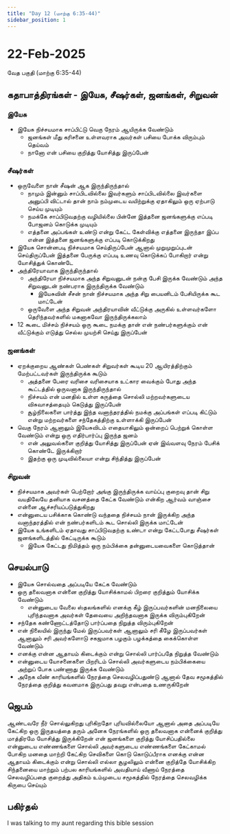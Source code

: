 ```yaml
---
title: "Day 12 (மாற்கு 6:35-44)"
sidebar_position: 1
---
```


# 22-Feb-2025
வேத பகுதி (மாற்கு 6:35-44)

## கதாபாத்திரங்கள் - இயேசு, சீஷர்கள், ஜனங்கள், சிறுவன்
### இயேசு
* இயேசு நிச்சயமாக சாப்பிட்டு வெகு நேரம் ஆயிருக்க வேண்டும்
    - ஜனங்கள் மீது கரிசனை உள்ளவராக அவர்கள் பசியை போக்க விரும்பும் தெய்வம்
    - நானோ என் பசியை குறித்து யோசித்து இருப்பேன்

### சீஷர்கள்
* ஒருவேளை நான் சீஷன் ஆக இருந்திருந்தால் 
    - நாமும் இன்னும் சாப்பிடவில்லை இவர்களும் சாப்பிடவில்லை இவர்களை அனுப்பி விட்டால் தான் நாம் நம்முடைய வயிற்றுக்கு ஏதாகிலும் ஒரு ஏற்பாடு செய்ய முடியும்
    - நமக்கே சாப்பிடுவதற்கு வழியில்லை பின்னே இத்தனை ஜனங்களுக்கு எப்படி போஜனம் கொடுக்க முடியும்
    - எத்தனை அப்பங்கள் உண்டு என்று கேட்ட கேள்விக்கு எத்தனை இருந்தா இப்ப என்ன இத்தனை ஜனங்களுக்கு எப்படி கொடுக்கிறது 
* இயேசு சொன்னபடி நிச்சயமாக செய்திருப்பேன் ஆனால் முறுமுறுப்புடன் செய்திருப்பேன் இத்தனை பேருக்கு எப்படி உணவு கொடுக்கப் போகிறார் என்று யோசித்துக் கொண்டே
* அந்திரேயாவாக இருந்திருந்தால்
    - அந்திரேயா நிச்சயமாக அந்த சிறுவனுடன் நன்கு பேசி இருக்க வேண்டும் அந்த சிறுவனுடன் நண்பராக இருந்திருக்க வேண்டும்
        - இயேசுவின் சீசன் நான் நிச்சயமாக அந்த சிறு பையனிடம் பேசியிருக்க கூட மாட்டேன்
    - ஒருவேளை அந்த சிறுவன் அந்திரயாவின் வீட்டுக்கு அருகில் உள்ளவர்களோ தெரிந்தவர்களில் மகனாகவோ இருந்திருக்கலாம்
* 12 கூடை மிச்சம் நிச்சயம் ஒரு கூடை நமக்கு தான் என் நண்பர்களுக்கும் என் வீட்டுக்கும் எடுத்து செல்ல முயற்சி செய்து இருப்பேன்

### ஜனங்கள்
* ஏறக்குறைய ஆண்கள் பெண்கள் சிறுவர்கள் கூடிய 20 ஆயிரத்திற்கும் மேற்பட்டவர்கள் இருந்திருக்க கூடும்
    - அத்தனை பேரை வரிசை வரிசையாக உட்கார வைக்கும் போது அந்த கூட்டத்தில் ஒருவனாக இருந்திருந்தால்
    - நிச்சயம் என் மனதில் உள்ள கருத்தை சொல்லி மற்றவர்களுடைய விசுவாசத்தையும் கெடுத்து இருப்பேன்
    - சூழ்நிலைகளை பார்த்து இந்த வனாந்தரத்தில் நமக்கு அப்பங்கள் எப்படி கிட்டும் என்று மற்றவர்களை சந்தேகத்திற்கு உள்ளாக்கி இருப்பேன்
* வெகு நேரம் ஆனாலும் இயேசுவிடம் எதையாகிலும் ஒன்றைப் பெற்றுக் கொள்ள வேண்டும் என்று ஒரு எதிர்பார்ப்பு இருந்த ஜனம்
    - என் அலுவல்களை குறித்து யோசித்து இருப்பேன் ஏன் இவ்வளவு நேரம் பேசிக் கொண்டே இருக்கிறார்
    - இதற்கு ஒரு முடிவில்லையா என்று சிந்தித்து இருப்பேன்

### சிறுவன்
* நிச்சயமாக அவர்கள் பெற்றோர் அங்கு இருந்திருக்க வாய்ப்பு குறைவு தான் சிறு வயதிலேயே தனியாக வசனத்தை கேட்க வேண்டும் என்கிற ஆர்வம் வாஞ்சை என்னை ஆச்சரியப்படுத்துகிறது
* என்னுடைய பசிக்காக கொண்டு வந்ததை நிச்சயம் நான் இருக்கிற அந்த வனாந்தரத்தில் என் நண்பர்களிடம் கூட சொல்லி இருக்க மாட்டேன் 
* இயேசு உங்களிடம் ஏதாவது சாப்பிடுவதற்கு உண்டா என்று கேட்டபோது சீஷர்கள் ஜனங்களிடத்தில் கேட்டிருக்க கூடும் 
    - இயேசு கேட்டது நிமித்தம் ஒரு நம்பிக்கை தன்னுடையவைகளை கொடுத்தான்

## செயல்பாடு
* இயேசு சொல்வதை அப்படியே கேட்க வேண்டும்
* ஒரு தலைவனாக என்னை குறித்து யோசிக்காமல் பிறரை குறித்தும் யோசிக்க வேண்டும் 
    - என்னுடைய வேலை ஸ்தலங்களில் எனக்கு கீழ் இருப்பவர்களின் மனநிலையை புரிந்தவனாக அவர்கள் தேவையை அறிந்தவனாக இருக்க விரும்புகிறேன்
* சந்தேக கண்ணோட்டத்தோடு பார்ப்பதை நிறுத்த விரும்புகிறேன்
* என் நிலையில் இருந்து மேல் இருப்பவர்கள் ஆனாலும் சரி கீழே இருப்பவர்கள் ஆனாலும் சரி அவர்களோடு சகஜமாக பழகும் பழக்கத்தை கைக்கொள்ள வேண்டும்
* எனக்கு என்ன ஆதாயம் கிடைக்கும் என்று சொல்லி பார்ப்பதே நிறுத்த வேண்டும்
* என்னுடைய யோசனைகளை பிறரிடம் சொல்லி அவர்களுடைய நம்பிக்கையை அற்றுப் போக பண்ணாது இருக்க வேண்டும்
* அநேக வீண் காரியங்களில் நேரத்தை செலவழிப்பதுண்டு ஆனால் தேவ சமூகத்தில் நேரத்தை குறித்து கவனமாக இருப்பது தவறு என்பதை உணருகிறேன்

## ஜெபம்
ஆண்டவரே நீர் சொல்லுகிறது புரிகிறதோ புரியவில்லையோ ஆனால் அதை அப்படியே கேட்கிற ஒரு இருதயத்தை தரும் அனேக நேரங்களில் ஒரு தலைவனாக என்னைக் குறித்து மாத்திரமே யோசித்து இருக்கிறேன் என் ஜனங்களை குறித்து யோசிப்பதில்லை என்னுடைய எண்ணங்களை சொல்லி அவர்களுடைய எண்ணங்களை கேட்காமல் போகிற மனதை மாற்றி கேட்கிற செவிகளை கொடு கொடுப்பீராக எனக்கு என்ன ஆதாயம் கிடைக்கும் என்று சொல்லி எல்லா சூழலிலும் என்னை குறித்தே யோசிக்கிற சிந்தனையை மாற்றும் பற்பல காரியங்களில் அவதியாய் வீணாய் நேரத்தை செலவழிப்பதை குறைத்து அதிகம் உம்முடைய சமூகத்தில் நேரத்தை செலவழிக்க கிருபை செய்யும்

## பகிர்தல்
I was talking to my aunt regarding this bible session
